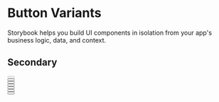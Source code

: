 

<Meta title="Example/Button/Overview" component={Button}/>


# Button Variants

Storybook helps you build UI components in isolation from your app's business logic, data, and context.

## Secondary

<div className="button-cnt theme-light">
  <div className="button-cnt__row">
    <div>
      <Button label={'Button'} disabled />
    </div>
    <div>
      <Button label={'Button'} />
    </div>
    <div>
      <Button label={'Button'} />
    </div>
    <div>
      <Button label={'Button'} />
    </div>
  </div>

  <div className="button-cnt__row">
    <div>
      <Button label={'Button'} />
    </div>
    <div>
      <Button label={'Button'} />
    </div>
    <div>
      <Button label={'Button'} />
    </div>
  </div>
</div>